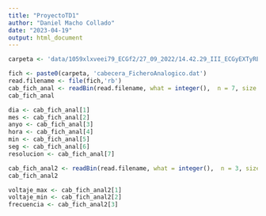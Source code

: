 ```yaml
---
title: "ProyectoTD1"
author: "Daniel Macho Collado"
date: "2023-04-19"
output: html_document
---
```

```r
carpeta <- 'data/1059xlxveei79_ECGf2/27_09_2022/14.42.29_III_ECGyEXTyRESTO/'
```


```r
fich <- paste0(carpeta, 'cabecera_FicheroAnalogico.dat')
read.filename <- file(fich,'rb')
cab_fich_anal <- readBin(read.filename, what = integer(),  n = 7, size = 1, signed = TRUE)
cab_fich_anal

dia <- cab_fich_anal[1]
mes <- cab_fich_anal[2]
anyo <- cab_fich_anal[3]
hora <- cab_fich_anal[4]
min <- cab_fich_anal[5]
seg <- cab_fich_anal[6]
resolucion <- cab_fich_anal[7]

cab_fich_anal2 <- readBin(read.filename, what = integer(),  n = 3, size = 2, signed = TRUE)
cab_fich_anal2

voltaje_max <- cab_fich_anal2[1]
voltaje_min <- cab_fich_anal2[2]
frecuencia <- cab_fich_anal2[3]

```



